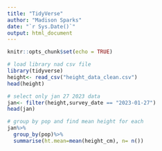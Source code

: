```yaml
---
title: "TidyVerse"
author: "Madison Sparks"
date: "`r Sys.Date()`"
output: html_document
---
```



```r
knitr::opts_chunk$set(echo = TRUE)
```


```r
# load library nad csv file
library(tidyverse)
height<- read_csv("height_data_clean.csv")
head(height)

```

```r
# select only jan 27 2023 data 
jan<- filter(height,survey_date == "2023-01-27")
head(jan)
```

```r
# group by pop and find mean height for each
jan%>%
  group_by(pop)%>%
  summarise(ht.mean=mean(height_cm), n= n())


```